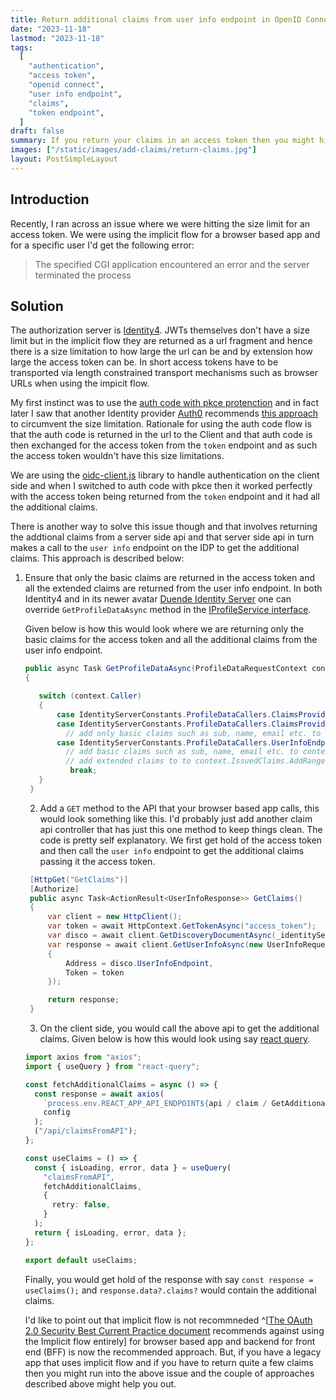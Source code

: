 ```yaml
---
title: Return additional claims from user info endpoint in OpenID Connect rather than in an access token
date: "2023-11-18"
lastmod: "2023-11-18"
tags:
  [
    "authentication",
    "access token",
    "openid connect",
    "user info endpoint",
    "claims",
    "token endpoint",
  ]
draft: false
summary: If you return your claims in an access token then you might hit the size limit since access token are returned in the url, you might be better off returning your claims from the user info endpoint.
images: ["/static/images/add-claims/return-claims.jpg"]
layout: PostSimpleLayout
---
```


## Introduction

Recently, I ran across an issue where we were hitting the size limit for an access token. We were using the implicit
flow for a browser based app and for a specific user I'd get the following error:

> The specified CGI application encountered an error and the server terminated the process

## Solution

The authorization server is [Identity4](https://github.com/IdentityServer/IdentityServer4). JWTs themselves don't have a
size limit but in the implicit flow they are returned as a url fragment and hence there is a size limitation to how large
the url can be and by extension how large the access token can be. In short access tokens have to be transported via
length constrained transport mechanisms such as browser URLs when using the impicit flow.

My first instinct was to use the [auth code with pkce protenction](https://tools.ietf.org/html/rfc7636) and in fact later
I saw that another Identity provider [Auth0](https://auth0.com/) recommends [this approach](https://community.auth0.com/t/i-get-the-error-the-generated-token-is-too-large-try-with-more-specific-scopes/15274) to circumvent the size limitation.
Rationale for using the auth code flow is that the auth code is returned in the url to the Client
and that auth code is then exchanged for the access token from the `token` endpoint and as such the access token wouldn't have
this size limitations.

We are using the [oidc-client.js](https://github.com/IdentityModel/oidc-client-js) library to handle authentication on the
client side and when I switched to auth code with pkce then it worked perfectly with the access token being returned from
the `token` endpoint and it had all the additional claims.

There is another way to solve this issue though and that involves returning the addtional claims from a server side api and that
server side api in turn makes a call to the `user info` endpoint on the IDP to get the additional claims. This approach is described
below:

1. Ensure that only the basic claims are returned in the access token and all the extended claims
   are returned from the user info endpoint. In both Identity4 and in its newer avatar [Duende Identity Server](https://github.com/DuendeSoftware/IdentityServer)
   one can override `GetProfileDataAsync` method in the [IProfileService interface](https://docs.duendesoftware.com/identityserver/v5/reference/services/profile_service/).

   Given below is how this would look where we are returning only the basic claims for the access token and all the additional claims
   from the user info endpoint.

   ```csharp
   public async Task GetProfileDataAsync(ProfileDataRequestContext context)
   {

      switch (context.Caller)
      {
          case IdentityServerConstants.ProfileDataCallers.ClaimsProviderIdentityToken:
          case IdentityServerConstants.ProfileDataCallers.ClaimsProviderAccessToken:
            // add only basic claims such as sub, name, email etc. to context.IssuedClaims.AddRange(claims to be added)
          case IdentityServerConstants.ProfileDataCallers.UserInfoEndpoint:
            // add basic claims such as sub, name, email etc. to context.IssuedClaims.AddRange(claims to be added)
            // add extended claims to to context.IssuedClaims.AddRange(claims to be added)
             break;
      }
    }
   ```

   2. Add a `GET` method to the API that your browser based app calls, this would look something like this. I'd probably just
      add another claim api controller that has just this one method to keep things clean. The code is pretty self explanatory.
      We first get hold of the access token and then call the `user info` endpoint to get the additional claims passing it the
      access token.

   ```csharp
    [HttpGet("GetClaims")]
    [Authorize]
    public async Task<ActionResult<UserInfoResponse>> GetClaims()
    {
        var client = new HttpClient();
        var token = await HttpContext.GetTokenAsync("access_token");
        var disco = await client.GetDiscoveryDocumentAsync(_identityServerConfiguration.BaseUrl);
        var response = await client.GetUserInfoAsync(new UserInfoRequest
        {
            Address = disco.UserInfoEndpoint,
            Token = token
        });

        return response;
    }
   ```

   3. On the client side, you would call the above api to get the additional claims. Given below is how this would look
      using say [react query](https://react-query.tanstack.com/).

   ```typescript
   import axios from "axios";
   import { useQuery } from "react-query";

   const fetchAdditionalClaims = async () => {
     const response = await axios(
       `process.env.REACT_APP_API_ENDPOINT${api / claim / GetAdditionalClaims}`,
       config
     );
     ("/api/claimsFromAPI");
   };

   const useClaims = () => {
     const { isLoading, error, data } = useQuery(
       "claimsFromAPI",
       fetchAdditionalClaims,
       {
         retry: false,
       }
     );
     return { isLoading, error, data };
   };

   export default useClaims;
   ```

   Finally, you would get hold of the response with say `const response = useClaims();` and `response.data?.claims?` would
   contain the additional claims.

   I'd like to point out that implicit flow is not recommneded ^[[The OAuth 2.0 Security Best Current Practice document](https://datatracker.ietf.org/doc/html/draft-ietf-oauth-security-topics#name-implicit-grant) recommends against using the Implicit flow entirely] for browser based app and backend for front end (BFF) is
   now the recommended approach. But, if you have a legacy app that uses implicit flow and if you have to return quite a few
   claims then you might run into the above issue and the couple of approaches described above might help you out.
